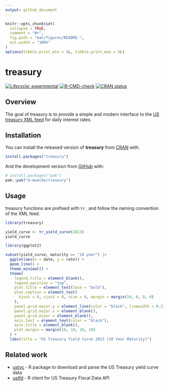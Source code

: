 ```yaml
---
output: github_document
---
```


<!-- README.md is generated from README.Rmd. Please edit that file -->

```r
knitr::opts_chunk$set(
  collapse = TRUE,
  comment = "#>",
  fig.path = "man/figures/README-",
  out.width = "100%"
)
options(tibble.print_min = 5L, tibble.print_max = 5L)
```

# treasury

<!-- badges: start -->
[![Lifecycle: experimental](https://img.shields.io/badge/lifecycle-experimental-orange.svg)](https://lifecycle.r-lib.org/articles/stages.html#experimental)
[![R-CMD-check](https://github.com/m-muecke/treasury/actions/workflows/R-CMD-check.yaml/badge.svg)](https://github.com/m-muecke/treasury/actions/workflows/R-CMD-check.yaml)
[![CRAN status](https://www.r-pkg.org/badges/version/treasury)](https://CRAN.R-project.org/package=treasury)
<!-- badges: end -->

## Overview
The goal of treasury is to provide a simple and modern interface to the [US treasury XML feed](https://home.treasury.gov/treasury-daily-interest-rate-xml-feed) for daily interest rates.

## Installation

You can install the released version of **treasury** from [CRAN](https://CRAN.R-project.org) with:

```r
install.packages("treasury")
```

And the development version from [GitHub](https://github.com/) with:

```r
# install.packages("pak")
pak::pak("m-muecke/treasury")
```

## Usage

treasury functions are prefixed with `tr_` and follow the naming convention of the XML feed.

```r
library(treasury)

yield_curve <- tr_yield_curve(2023)
yield_curve
```

```r
library(ggplot2)

subset(yield_curve, maturity == "10 year") |>
  ggplot(aes(x = date, y = rate)) +
  geom_line() +
  theme_minimal() +
  theme(
    legend.title = element_blank(),
    legend.position = "top",
    plot.title = element_text(face = "bold"),
    plot.caption = element_text(
      hjust = 0, vjust = 0, size = 8, margin = margin(10, 0, 0, 0)
    ),
    panel.grid.major.y = element_line(color = "black", linewidth = 0.2),
    panel.grid.major.x = element_blank(),
    panel.grid.minor = element_blank(),
    axis.text = element_text(color = "black"),
    axis.title = element_blank(),
    plot.margin = margin(10, 10, 10, 10)
  ) +
  labs(title = "US Treasury Yield Curve 2023 (10 Year Maturity)")
```

## Related work

- [ustyc](https://github.com/mrbcuda/ustyc) - R package to download and parse the US Treasury yield curve data
- [ustfd](https://github.com/groditi/ustfd) - R client for US Treasury Fiscal Data API
